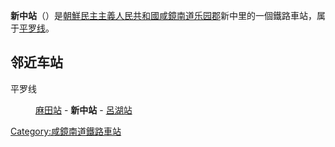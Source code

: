 {{朝鮮半島車站資訊
|公司色 = blue
|文字色 = 
|站名 = 新中站
|圖片 = 
|pxl = 
|圖片說明 =
|前一站 = [[麻田站_(咸镜南道)|麻田]]
|前一站距離 = 4.9
|後一站距離 = 4.8
|後一站 = [[呂湖站|呂湖]]
|所屬路線 = [[平罗线|平罗线]]
|距離 = 341.0
|起點站 = [[平壤站|平壤]]
|諺文 = 신중역
|朝鮮漢字 = 新中驛
|文觀部式 = Sinjung-yeok
|馬-賴式 = Sinjung-yŏk
|副站名 = 
|車站編號 = 
|停站路線數 = 
|所屬公司 = [[朝鮮民主主義人民共和國鐵道省|朝鮮民主主義人民共和國鐵道省]]
|所在地 =[[咸鏡南道|咸鏡南道]][[乐园郡|乐园郡]]新中里
|車站構造 = 地面车站
|月台配置 = 
|啟用年月日 =
|廢站年月日 = 
|上下車人次 = 
|統計年度 = 
|轉車 = 
|備註 = 
|全寬備註 = 
}}

'''新中站'''（{{lang-ko|신중역}}）是[[朝鮮民主主義人民共和國|朝鮮民主主義人民共和國]][[咸鏡南道|咸鏡南道]][[乐园郡|乐园郡]]新中里的一個鐵路車站，属于[[平罗线|平罗线]]。

==邻近车站==
平罗线
:[[麻田站_(咸镜南道)|麻田站]] - '''新中站''' - [[呂湖站|呂湖站]]

{{朝鲜铁路小作品}}

{{平罗线}}

[[Category:咸鏡南道鐵路車站|Category:咸鏡南道鐵路車站]]